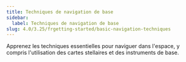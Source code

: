 ```yaml
---
title: Techniques de navigation de base
sidebar:
  label: Techniques de navigation de base
slug: 4.0/3.25/frgetting-started/basic-navigation-techniques
---
```


Apprenez les techniques essentielles pour naviguer dans l'espace, y compris l'utilisation des cartes stellaires et des instruments de base.
